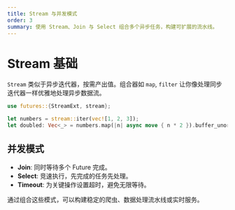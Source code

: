 ```yaml
---
title: Stream 与并发模式
order: 3
summary: 使用 Stream、Join 与 Select 组合多个异步任务，构建可扩展的流水线。
---
```


# Stream 基础

`Stream` 类似于异步迭代器，按需产出值。组合器如 `map`, `filter` 让你像处理同步迭代器一样优雅地处理异步数据流。

```rust
use futures::{StreamExt, stream};

let numbers = stream::iter(vec![1, 2, 3]);
let doubled: Vec<_> = numbers.map(|n| async move { n * 2 }).buffer_unordered(2).collect().await;
```

## 并发模式

- **Join**: 同时等待多个 Future 完成。
- **Select**: 竞速执行，先完成的任务先处理。
- **Timeout**: 为关键操作设置超时，避免无限等待。

通过组合这些模式，可以构建稳定的爬虫、数据处理流水线或实时服务。
